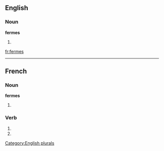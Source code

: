 {{see|fermés}}
==English==

===Noun===
'''fermes'''

# {{plural of|[[ferme]]}}

[[Category:English plurals]]

[[fr:fermes]]

----
==French==

===Noun===
'''fermes''' {{f|p}}

# {{plural of|ferme|lang=French}}

===Verb===
{{fr-verb-form}}

# {{form of|[[second-person|Second-person]] [[singular]] [[present indicative]]|[[fermer#French|fermer]]|lang=French}}
# {{form of|Second-person singular [[present subjunctive]]|fermer#French|fermer|lang=French}}


{{rfc-auto}}